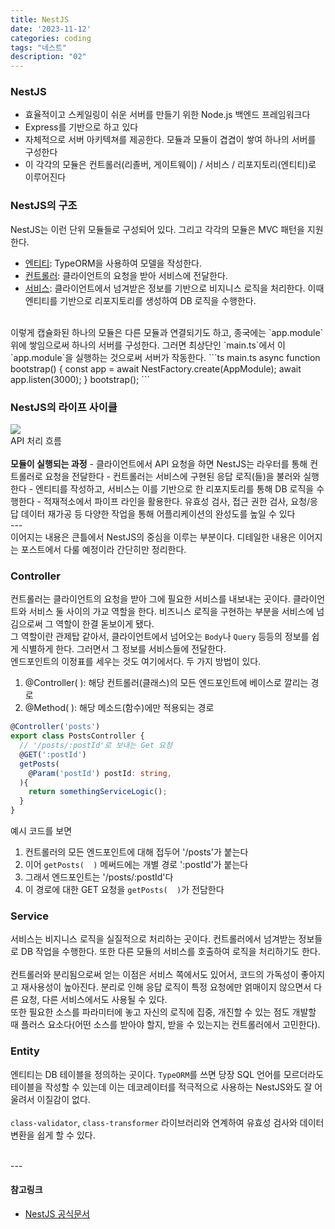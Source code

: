 ```yaml
---
title: NestJS
date: '2023-11-12'
categories: coding
tags: "네스트"
description: "02"
---
```

<HeadingNavigator />

### NestJS
- 효율적이고 스케일링이 쉬운 서버를 만들기 위한 Node.js 백엔드 프레임워크다
- Express를 기반으로 하고 있다
- 자체적으로 서버 아키텍쳐를 제공한다. 모듈과 모듈이 겹겹이 쌓여 하나의 서버를 구성한다
- 이 각각의 모듈은 컨트롤러(리졸버, 게이트웨이) / 서비스 / 리포지토리(엔티티)로 이루어진다

### NestJS의 구조
NestJS는 이런 단위 모듈들로 구성되어 있다. 그리고 각각의 모듈은 MVC 패턴을 지원한다.
- <u>엔티티</u>: TypeORM을 사용하여 모델을 작성한다.
- <u>컨트롤러</u>: 클라이언트의 요청을 받아 서비스에 전달한다.
- <u>서비스</u>: 클라이언트에서 넘겨받은 정보를 기반으로 비지니스 로직을 처리한다. 이때 엔티티를 기반으로 리포지토리를 생성하여 DB 로직을 수행한다.


<br/>
이렇게 캡슐화된 하나의 모듈은 다른 모듈과 연결되기도 하고, 종국에는 `app.module` 위에 쌓임으로써 하나의 서버를 구성한다.  
그러면 최상단인 `main.ts`에서 이 `app.module`을 실행하는 것으로써 서버가 작동한다.
```ts main.ts
async function bootstrap() {
  const app = await NestFactory.create(AppModule);
  await app.listen(3000);
}
bootstrap();
```

### NestJS의 라이프 사이클
<Img src='/images/nest/cycle1.png' />
<figcaption>API 처리 흐름</figcaption>
<br/>
<b>모듈이 실행되는 과정</b>
- 클라이언트에서 API 요청을 하면 NestJS는 라우터를 통해 컨트롤러로 요청을 전달한다
- 컨트롤러는 서비스에 구현된 응답 로직(들)을 불러와 실행한다
- 엔티티를 작성하고, 서비스는 이를 기반으로 한 리포지토리를 통해 DB 로직을 수행한다
- 적재적소에서 파이프 라인을 활용한다. 유효성 검사, 접근 권한 검사, 요청/응답 데이터 재가공 등 다양한 작업을 통해 어플리케이션의 완성도를 높일 수 있다

<br/>
---
<br/>
이어지는 내용은 큰틀에서 NestJS의 중심을 이루는 부분이다. 디테일한 내용은 이어지는 포스트에서 다룰 예정이라 간단히만 정리한다.  

### Controller
컨트롤러는 클라이언트의 요청을 받아 그에 필요한 서비스를 내보내는 곳이다. 클라이언트와 서비스 둘 사이의 가교 역할을 한다. 비즈니스 로직을 구현하는 부분을 서비스에 넘김으로써 그 역할이 한결 돋보이게 됐다.  
그 역할이란 관제탑 같아서, 클라이언트에서 넘어오는 `Body`나 `Query` 등등의 정보를 쉽게 식별하게 한다. 그러면서 그 정보를 서비스들에 전달한다.    
엔드포인트의 이정표를 세우는 것도 여기에서다. 두 가지 방법이 있다.
<br/>
1. <a>@Controller(  )</a>: 해당 컨트롤러(클래스)의 모든 엔드포인트에 베이스로 깔리는 경로
2. <a>@Method(  )</a>: 해당 메소드(함수)에만 적용되는 경로
 
```ts 예시.tsx
@Controller('posts')
export class PostsController {
  // '/posts/:postId'로 보내는 Get 요청
  @GET(':postId')
  getPosts(
    @Param('postId') postId: string,
  ){
    return somethingServiceLogic();
  }
}
```
예시 코드를 보면
1. 컨트롤러의 모든 엔드포인트에 대해 접두어 '/posts'가 붙는다
2. 이어 `getPosts(  )` 메써드에는 개별 경로 ':postId'가 붙는다
3. 그래서 엔드포인트는 '/posts/:postId'다
4. 이 경로에 대한 GET 요청을 `getPosts(  )`가 전담한다


### Service
서비스는 비지니스 로직을 실질적으로 처리하는 곳이다. 컨트롤러에서 넘겨받는 정보들로 DB 작업을 수행한다. 또한 다른 모듈의 서비스를 호출하여 로직을 처리하기도 한다.  
<br/>
컨트롤러와 분리됨으로써 얻는 이점은 서비스 쪽에서도 있어서, 코드의 가독성이 좋아지고 재사용성이 높아진다. 분리로 인해 응답 로직이 특정 요청에만 얽매이지 않으면서 다른 요청, 다른 서비스에서도 사용될 수 있다.  
또한 필요한 소스를 파라미터에 놓고 자신의 로직에 집중, 개진할 수 있는 점도 개발할 때 플러스 요소다(어떤 소스를 받아야 할지, 받을 수 있는지는 컨트롤러에서 고민한다).


### Entity
엔티티는 DB 테이블을 정의하는 곳이다. `TypeORM`를 쓰면 당장 SQL 언어를 모르더라도 테이블을 작성할 수 있는데 이는 데코레이터를 적극적으로 사용하는 NestJS와도 잘 어울려서 이질감이 없다.  
<br/>
`class-validator`, `class-transformer` 라이브러리와 연계하여 유효성 검사와 데이터 변환을 쉽게 할 수 있다.

<br/>
---

#### 참고링크
- [NestJS 공식문서](https://docs.nestjs.com/)